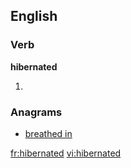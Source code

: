 
==English==

===Verb===
'''hibernated'''

# {{past of|[[hibernate]]}}

===Anagrams===
* [[breathed in#English|breathed in]]

[[fr:hibernated]]
[[vi:hibernated]]